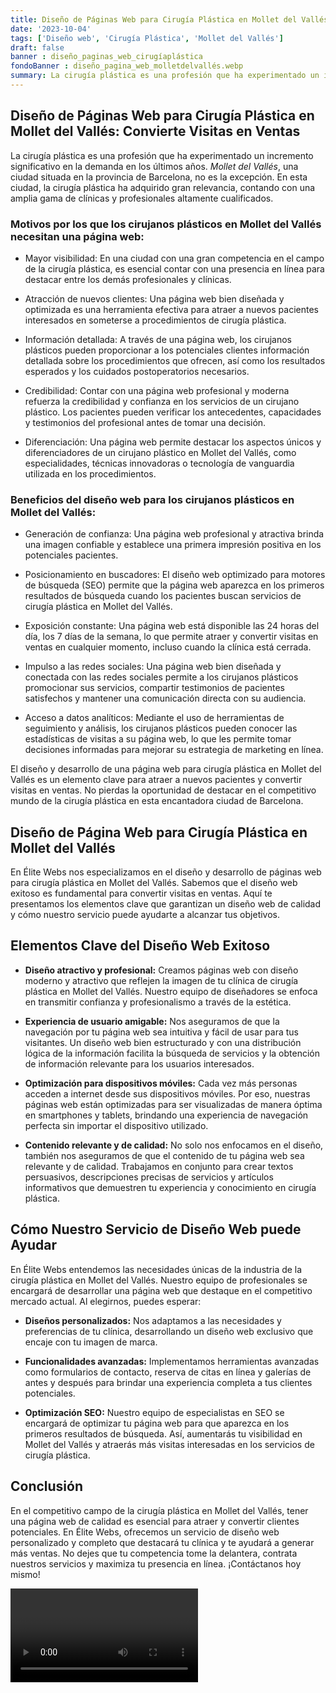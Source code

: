 ```yaml
---
title: Diseño de Páginas Web para Cirugía Plástica en Mollet del Vallés
date: '2023-10-04'
tags: ['Diseño web', 'Cirugía Plástica', 'Mollet del Vallés']
draft: false
banner : diseño_paginas_web_cirugíaplástica
fondoBanner : diseño_pagina_web_molletdelvallés.webp
summary: La cirugía plástica es una profesión que ha experimentado un incremento significativo en la demanda en los últimos años. Mollet del Vallés, una ciudad situada en la provincia de Barcelona, no es la excepción. En esta ciudad, la cirugía plástica ha adquirido gran relevancia, contando con una amplia gama de clínicas y profesionales altamente cualificados.
---
```


## Diseño de Páginas Web para Cirugía Plástica en Mollet del Vallés: Convierte Visitas en Ventas

La cirugía plástica es una profesión que ha experimentado un incremento significativo en la demanda en los últimos años. *Mollet del Vallés*, una ciudad situada en la provincia de Barcelona, no es la excepción. En esta ciudad, la cirugía plástica ha adquirido gran relevancia, contando con una amplia gama de clínicas y profesionales altamente cualificados.

### Motivos por los que los cirujanos plásticos en Mollet del Vallés necesitan una página web:

- Mayor visibilidad: En una ciudad con una gran competencia en el campo de la cirugía plástica, es esencial contar con una presencia en línea para destacar entre los demás profesionales y clínicas.

- Atracción de nuevos clientes: Una página web bien diseñada y optimizada es una herramienta efectiva para atraer a nuevos pacientes interesados en someterse a procedimientos de cirugía plástica.

- Información detallada: A través de una página web, los cirujanos plásticos pueden proporcionar a los potenciales clientes información detallada sobre los procedimientos que ofrecen, así como los resultados esperados y los cuidados postoperatorios necesarios.

- Credibilidad: Contar con una página web profesional y moderna refuerza la credibilidad y confianza en los servicios de un cirujano plástico. Los pacientes pueden verificar los antecedentes, capacidades y testimonios del profesional antes de tomar una decisión.

- Diferenciación: Una página web permite destacar los aspectos únicos y diferenciadores de un cirujano plástico en Mollet del Vallés, como especialidades, técnicas innovadoras o tecnología de vanguardia utilizada en los procedimientos.

### Beneficios del diseño web para los cirujanos plásticos en Mollet del Vallés:

- Generación de confianza: Una página web profesional y atractiva brinda una imagen confiable y establece una primera impresión positiva en los potenciales pacientes.

- Posicionamiento en buscadores: El diseño web optimizado para motores de búsqueda (SEO) permite que la página web aparezca en los primeros resultados de búsqueda cuando los pacientes buscan servicios de cirugía plástica en Mollet del Vallés.

- Exposición constante: Una página web está disponible las 24 horas del día, los 7 días de la semana, lo que permite atraer y convertir visitas en ventas en cualquier momento, incluso cuando la clínica está cerrada.

- Impulso a las redes sociales: Una página web bien diseñada y conectada con las redes sociales permite a los cirujanos plásticos promocionar sus servicios, compartir testimonios de pacientes satisfechos y mantener una comunicación directa con su audiencia.

- Acceso a datos analíticos: Mediante el uso de herramientas de seguimiento y análisis, los cirujanos plásticos pueden conocer las estadísticas de visitas a su página web, lo que les permite tomar decisiones informadas para mejorar su estrategia de marketing en línea.

El diseño y desarrollo de una página web para cirugía plástica en Mollet del Vallés es un elemento clave para atraer a nuevos pacientes y convertir visitas en ventas. No pierdas la oportunidad de destacar en el competitivo mundo de la cirugía plástica en esta encantadora ciudad de Barcelona.

<GifSeo />

<Cta />

## Diseño de Página Web para Cirugía Plástica en Mollet del Vallés

En Élite Webs nos especializamos en el diseño y desarrollo de páginas web para cirugía plástica en Mollet del Vallés. Sabemos que el diseño web exitoso es fundamental para convertir visitas en ventas. Aquí te presentamos los elementos clave que garantizan un diseño web de calidad y cómo nuestro servicio puede ayudarte a alcanzar tus objetivos.

## Elementos Clave del Diseño Web Exitoso

- **Diseño atractivo y profesional:** Creamos páginas web con diseño moderno y atractivo que reflejen la imagen de tu clínica de cirugía plástica en Mollet del Vallés. Nuestro equipo de diseñadores se enfoca en transmitir confianza y profesionalismo a través de la estética.

- **Experiencia de usuario amigable:** Nos aseguramos de que la navegación por tu página web sea intuitiva y fácil de usar para tus visitantes. Un diseño web bien estructurado y con una distribución lógica de la información facilita la búsqueda de servicios y la obtención de información relevante para los usuarios interesados.

- **Optimización para dispositivos móviles:** Cada vez más personas acceden a internet desde sus dispositivos móviles. Por eso, nuestras páginas web están optimizadas para ser visualizadas de manera óptima en smartphones y tablets, brindando una experiencia de navegación perfecta sin importar el dispositivo utilizado.

- **Contenido relevante y de calidad:** No solo nos enfocamos en el diseño, también nos aseguramos de que el contenido de tu página web sea relevante y de calidad. Trabajamos en conjunto para crear textos persuasivos, descripciones precisas de servicios y artículos informativos que demuestren tu experiencia y conocimiento en cirugía plástica.

## Cómo Nuestro Servicio de Diseño Web puede Ayudar

En Élite Webs entendemos las necesidades únicas de la industria de la cirugía plástica en Mollet del Vallés. Nuestro equipo de profesionales se encargará de desarrollar una página web que destaque en el competitivo mercado actual. Al elegirnos, puedes esperar:

- **Diseños personalizados:** Nos adaptamos a las necesidades y preferencias de tu clínica, desarrollando un diseño web exclusivo que encaje con tu imagen de marca.

- **Funcionalidades avanzadas:** Implementamos herramientas avanzadas como formularios de contacto, reserva de citas en línea y galerías de antes y después para brindar una experiencia completa a tus clientes potenciales.

- **Optimización SEO:** Nuestro equipo de especialistas en SEO se encargará de optimizar tu página web para que aparezca en los primeros resultados de búsqueda. Así, aumentarás tu visibilidad en Mollet del Vallés y atraerás más visitas interesadas en los servicios de cirugía plástica.

## Conclusión

En el competitivo campo de la cirugía plástica en Mollet del Vallés, tener una página web de calidad es esencial para atraer y convertir clientes potenciales. En Élite Webs, ofrecemos un servicio de diseño web personalizado y completo que destacará tu clínica y te ayudará a generar más ventas. No dejes que tu competencia tome la delantera, contrata nuestros servicios y maximiza tu presencia en línea. ¡Contáctanos hoy mismo!

<Video />

<CtaBot job='Cirugía Plástica' city='Mollet del Vallés'/>

<Gmaps query='Mollet del Vallés+españa+maps' />
